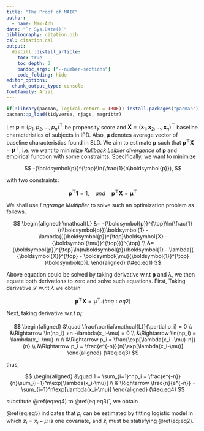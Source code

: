 ---
title: "The Proof of MAIC"
author:
  - name: Nam-Anh
date: "`r Sys.Date()`"
bibliography: citation.bib
csl: citation.csl
output:
  distill::distill_article:
    toc: true
    toc_depth: 3
    pandoc_args: ["--number-sections"]
    code_folding: hide
editor_options: 
  chunk_output_type: console
fontfamily: Arial
---

\newcommand{\tp}[1]{{#1}^{\top}}
\newcommand{\bf}[1]{\boldsymbol{#1}}


```{r setup, include=FALSE}
if(!library(pacman, logical.return = TRUE)) install.packages("pacman")
pacman::p_load(tidyverse, rjags, magrittr)
```


Let $\bf{p} = \tp{(p_1,p_2,\dots,p_n)}$ be propensity score and $\bf X = \tp{(\bf{x}_1,\bf{x}_2, \dots, \bf{x}_n)}$ baseline characteristics of subjects in IPD. Also, $\bf{\mu}$ denotes average vector of baseline characteristics found in SLD. We aim to estimate $\bf p$ such that $\tp{\bf{p}}\bf{X} = \tp{\bf{\mu}}$, i.e. we want to minimize *Kullback Leibler divergence* of $\bf p$ and empirical function with some constraints. Specifically, we want to minimize 

$$
-\tp{\bf{p}}\ln(\frac{1}{n\bf{p}}),
$$

with two constraints:

$$
\tp{\bf{p}}\bf{1} = 1, \quad and \quad \tp{\bf{p}}\bf{X} = \tp{\bf{\mu}}
$$ 

We shall use *Lagrange Multiplier* to solve such an optimization problem as follows.

$$
\begin{aligned}
\mathcal{L} &= -\tp{\bf{p}}\ln(\frac{1}{n\bf{p}})\bf{1} - \lambda\tp{(\tp{\bf{p}}\bf{X} - \tp{\bf{\mu}})} \\
&= \tp{\bf{p}}\ln(n\bf{p})\bf{1} - \lambda[( \tp{\bf{X}} - \bf{\mu}\tp{\bf{1}} )\bf{p}].
\end{aligned}
(\#eq:eq1)
$$

Above equation could be solved by taking derivative w.r.t $\bf{p}$ and $\lambda$, we then equate both derivations to zero and solve such equations. First, Taking derivative $\mathcal{L}$ w.r.t $\lambda$ we obtain 

$$
\tp{\bf{p}}\bf{X} = \tp{\bf{\mu}}.
(\#eq:eq2)
$$

Next, taking derivative w.r.t $p_i$:

$$
\begin{aligned}
&\quad \frac{\partial\mathcal{L}}{\partial p_i} = 0 \\
&\Rightarrow \ln(np_i) +n -\lambda(x_i-\mu) = 0 \\
&\Rightarrow \ln(np_i) = \lambda(x_i-\mu)-n \\
&\Rightarrow p_i = \frac{\exp[\lambda(x_i -\mu)-n]}{n} \\
&\Rightarrow p_i = \frac{e^{-n}}{n}\exp[\lambda(x_i-\mu)]
\end{aligned}
(\#eq:eq3)
$$

thus,

$$
\begin{aligned}
&\quad 1 = \sum_{i=1}^np_i = \frac{e^{-n}}{n}\sum_{i=1}^n\exp[\lambda(x_i-\mu)] \\
& \Rightarrow \frac{n}{e^{-n}} = \sum_{i=1}^n\exp[\lambda(x_i-\mu)]
\end{aligned}
(\#eq:eq4)
$$

substitute \@ref(eq:eq4) to \@ref(eq:eq3)`, we obtain 

::: { style="background-color: #F2D7D5;"}
\begin{equation}
p_i = \frac{\exp[\lambda(x_i - \mu)]}{\sum_{i=1}^n\exp[\lambda(x_i-\mu)]}
(\#eq:eq5)
\end{equation}
:::

\@ref(eq:eq5) indicates that $p_i$ can be estimated by fitting logistic model in which $z_i= x_i-\mu$ is one covariate, and $z_i$ must be statisfying \@ref(eq:eq2).





